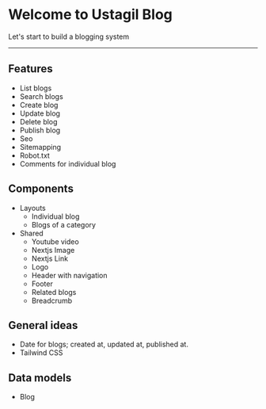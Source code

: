 # Welcome to Ustagil Blog

Let's start to build a blogging system

---

## Features

- List blogs
- Search blogs
- Create blog
- Update blog
- Delete blog
- Publish blog
- Seo
- Sitemapping
- Robot.txt
- Comments for individual blog

## Components

- Layouts
  - Individual blog
  - Blogs of a category
- Shared
  - Youtube video
  - Nextjs Image
  - Nextjs Link
  - Logo
  - Header with navigation
  - Footer
  - Related blogs
  - Breadcrumb

## General ideas

- Date for blogs; created at, updated at, published at.
- Tailwind CSS

## Data models

- Blog
